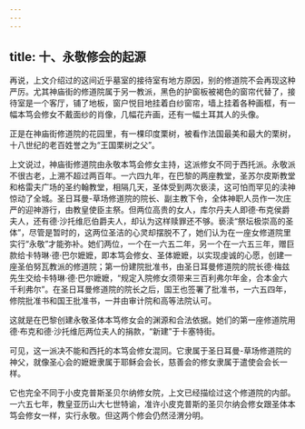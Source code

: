 ```yaml
---
---
---
```

title: 十、永敬修会的起源
---




再说，上文介绍过的这间近乎墓室的接待室有地方原因，别的修道院不会再现这种严厉。尤其神庙街的修道院属于另一教派，黑色的护窗板被褐色的窗帘代替了，接待室是一个客厅，铺了地板，窗户悦目地挂着白纱窗帘，墙上挂着各种画框，有一幅本笃会修女不戴面纱的肖像，几幅花卉画，还有一幅土耳其人的头像。

正是在神庙街修道院的花园里，有一棵印度栗树，被看作法国最美和最大的栗树，十八世纪的老百姓誉之为“王国栗树之父”。

上文说过，神庙街修道院由永敬本笃会修女主持，这派修女不同于西托派。永敬派不很古老，上溯不超过两百年。一六四九年，在巴黎的两座教堂，圣苏尔皮斯教堂和格雷夫广场的圣约翰教堂，相隔几天，圣体受到两次亵渎，这可怕而罕见的渎神惊动了全城。圣日耳曼-草场修道院的院长、副主教下令，全体神职人员作一次庄严的迎神游行，由教皇使臣主祭。但两位高贵的女人，库尔丹夫人即德·布克侯爵夫人，还有德·沙托维厄伯爵夫人，却认为这样赎罪还不够。亵渎“祭坛极崇高的圣体”，尽管是暂时的，这两位圣洁的心灵却摆脱不了，她们认为在一座女修道院里实行“永敬”才能弥补。她们两位，一个在一六五二年，另一个在一六五三年，赠巨款给卡特琳·德·巴尔嬷嬷，即本笃会修女、圣体嬷嬷，以实现虔诚的心愿，创建一座圣伯努瓦教派的修道院；第一份建院批准书，由圣日耳曼修道院的院长德·梅兹先生交给卡特琳·德·巴尔嬷嬷，“规定入院修女须带来三百利弗尔年金，合本金六千利弗尔”。在圣日耳曼修道院的院长之后，国王也签署了批准书，一六五四年，修院批准书和国王批准书，一并由审计院和高等法院认可。

这就是在巴黎创建永敬圣体本笃修女会的渊源和合法依据。她们的第一座修道院用德·布克和德·沙托维厄两位夫人的捐款，“新建”于卡塞特街。

可见，这一派决不能和西托的本笃会修女混同。它隶属于圣日耳曼-草场修道院的神父，就像圣心会的嬷嬷隶属于耶稣会会长，慈善会的修女隶属于遣使会会长一样。

它也完全不同于小皮克普斯圣贝尔纳修女院，上文已经描绘过这个修道院的内部。一六五七年，教皇亚历山大七世特谕，准许小皮克普斯的圣贝尔纳会修女跟圣体本笃会修女一样，实行永敬。但这两个修会仍然泾渭分明。